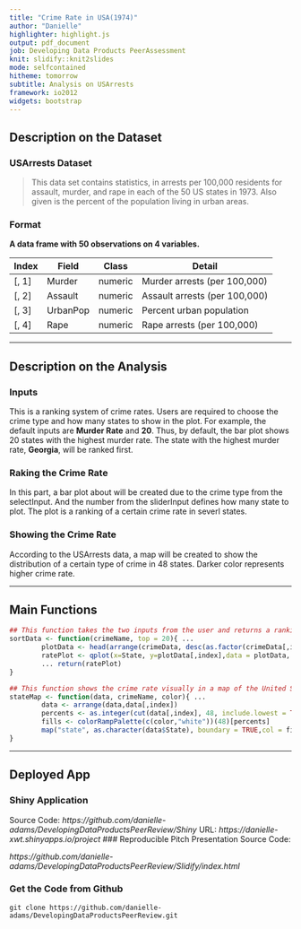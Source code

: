 ```yaml
---
title: "Crime Rate in USA(1974)"
author: "Danielle"
highlighter: highlight.js
output: pdf_document
job: Developing Data Products PeerAssessment
knit: slidify::knit2slides
mode: selfcontained
hitheme: tomorrow
subtitle: Analysis on USArrests
framework: io2012
widgets: bootstrap
---
```


## Description on the Dataset
### USArrests Dataset

> This data set contains statistics, in arrests per 100,000 residents for assault, murder, and rape in each of the 50 US states in 1973. Also given is the percent of the population living in urban areas.

### Format

**A data frame with 50 observations on 4 variables.**

| Index | Field | Class | Detail |
------- | ----- | ------ | ------ |
| [, 1] | Murder | numeric | Murder arrests (per 100,000) |
| [, 2] | Assault | numeric | Assault arrests (per 100,000) |
| [, 3] | UrbanPop | numeric | Percent urban population |
| [, 4]	| Rape | numeric | Rape arrests (per 100,000) |

---

## Description on the Analysis
### Inputs
This is a ranking system of crime rates. Users are required to choose the crime type and how many states to show in the plot. 
For example, the default inputs are **Murder Rate** and **20**. Thus, by default, the bar plot shows 20 states with the highest murder rate. The state with the highest murder rate, **Georgia**, will be ranked first. 

### Raking the Crime Rate

In this part, a bar plot about will be created due to the crime type from the selectInput. And the number from the sliderInput defines how many state to plot. The plot is a ranking of a certain crime rate in severl states. 

### Showing the Crime Rate

According to the USArrests data, a map will be created to show the distribution of a certain type of crime in 48 states. Darker color represents higher crime rate. 



---

## Main Functions


```r
## This function takes the two inputs from the user and returns a ranking bar plot
sortData <- function(crimeName, top = 20){ ...
        plotData <- head(arrange(crimeData, desc(as.factor(crimeData[,index]))), top) ... 
        ratePlot <- qplot(x=State, y=plotData[,index],data = plotData, ... )
        ... return(ratePlot)
}
```


```r
## This function shows the crime rate visually in a map of the United States.
stateMap <- function(data, crimeName, color){ ... 
        data <- arrange(data,data[,index])
        percents <- as.integer(cut(data[,index], 48, include.lowest = TRUE, ordered = TRUE))
        fills <- colorRampPalette(c(color,"white"))(48)[percents]
        map("state", as.character(data$State), boundary = TRUE,col = fills ... )
}
```


--- 

## Deployed App

### Shiny Application
Source Code: 
*https://github.com/danielle-adams/DevelopingDataProductsPeerReview/Shiny*
URL:
*https://danielle-xwt.shinyapps.io/project*
### Reproducible Pitch Presentation
Source Code: 

*https://github.com/danielle-adams/DevelopingDataProductsPeerReview/Slidify/index.html*

### Get the Code from Github
```
git clone https://github.com/danielle-adams/DevelopingDataProductsPeerReview.git
```
